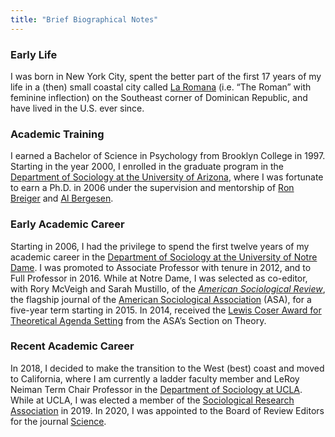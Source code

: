 ```yaml
---
title: "Brief Biographical Notes"
---
```


### Early Life

I was born in New York City, spent the better part of the first 17 years of my life in a (then) small coastal city called [La Romana](https://en.wikipedia.org/wiki/La_Romana,_Dominican_Republic) (i.e. "The Roman" with feminine inflection) on the Southeast corner of Dominican Republic, and have lived in the U.S. ever since.

### Academic Training

I earned a Bachelor of Science in Psychology from Brooklyn College in 1997. Starting in the year 2000, I enrolled in the graduate program in the [Department of Sociology at the University of Arizona](https://sociology.arizona.edu/), where I was fortunate to earn a Ph.D. in 2006 under the supervision and mentorship of [Ron Breiger](https://profiles.arizona.edu/person/breiger) and [Al Bergesen](https://en.wikipedia.org/wiki/Albert_Bergesen).

### Early Academic Career

Starting in 2006, I had the privilege to spend the first twelve years of my academic career in the [Department of Sociology at the University of Notre Dame](https://sociology.nd.edu/). I was promoted to Associate Professor with tenure in 2012, and to Full Professor in 2016. While at Notre Dame, I was selected as co-editor, with Rory McVeigh and Sarah Mustillo, of the [*American Sociological Review*](https://journals.sagepub.com/home/asr), the flagship journal of the [American Sociological Association](https://www.asanet.org/) (ASA), for a five-year term starting in 2015. In 2014, received the [Lewis Coser Award for Theoretical Agenda Setting](http://www.asatheory.org/coser-award.html) from the ASA's Section on Theory.

### Recent Academic Career

In 2018, I decided to make the transition to the West (best) coast and moved to California, where I am currently a ladder faculty member and LeRoy Neiman Term Chair Professor in the [Department of Sociology at UCLA](https://soc.ucla.edu/). While at UCLA, I was elected a member of the [Sociological Research Association](https://www.sociological-research-assoc.org/) in 2019. In 2020, I was appointed to the Board of Review Editors for the journal [Science](https://www.science.org/).
